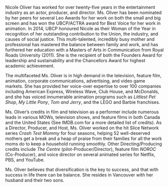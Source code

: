 Nicole Oliver has worked for over twenty-five years in the entertainment industry as an actor, producer, and director. Ms. Oliver has been nominated by her peers for several Leo Awards for her work on both the small and big screen and has won the UBCP/ACTRA award for Best Voice for her work in animation. In 2014, UBCP honoured Nicole as their Woman of the Year in recognition of her outstanding contribution to the Union, the industry, and causes of social justice. This multi-talented, incredibly busy mother and professional has mastered the balance between family and work, and has furthered her education with a Masters of Arts in Communication from Royal Roads University (2011). She is the recipient of both the Founders Award for leadership and sustainability and the Chancellors Award for highest academic achievement.

The multifaceted Ms. Oliver is in high demand in the television, feature film, animation, corporate communications, advertising, and video game markets. She has provided her voice-over expertise to over 100 companies including American Express, Wireless Wave, Club House, and McDonalds, and she has voiced innumerable animation programs such as _Littlest Pet Shop_, _My Little Pony_, _Tom and Jerry_, and the LEGO and Barbie franchises.

Ms. Oliver’s credits in film and television as a performer include numerous leads in various MOWs, television shows, and feature films in both Canada and the United States (See IMDB.com for a more detailed list of credits). As a Director, Producer, and Host, Ms. Oliver worked on the hit Slice Network series _Crash Test Mommy_ for four seasons, helping 52 well-deserved mothers get a break and a heap of praise from their families for all the work moms do to keep a household running smoothly. Other Directing/Producing credits include _The Centre_ (pilot-Producer/Director), feature film _NOROC_ (Co-Producer), and voice director on several animated series for Netflix, PBS, and YouTube.

Ms. Oliver believes that diversification is the key to success, and that with success in life there can be balance. She resides in Vancouver with her husband and their two sons.
